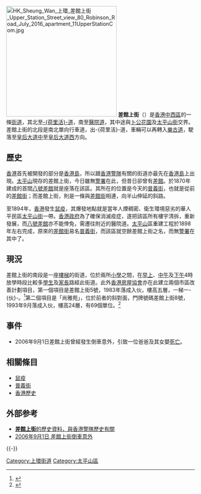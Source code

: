 {{Infobox Hong Kong Road
|   中文街道名稱    =  差館上街
|   英文街道名稱    =  Upper Station Street
|   圖片        =  File:HK Sheung Wan 差館上街 Upper Station Street carparking March-2012.jpg
|   圖片說明    =  
|   路段總長度  =  0.2
|   車速限制    =  50
|   行車線數量  =  單線單程
|   所在地區    =  [[中西區_(香港)|中西區]][[上環|上環]]
|   起點        =  [[醫院道|醫院道]]
|   終點        =  -{[[荷李活道|荷李活道]]}-
|   通車日期    =
}}
[[File:HK_Sheung_Wan_上環_差館上街_Upper_Station_Street_view_80_Robinson_Road_July_2016_apartment_11UpperStationCom.jpg|295px]]
'''差館上街'''（{{lang-en|Upper Station Street}}）是[[香港|香港]][[中西區_(香港)|中西區]]的一條[[街道|街道]]，其北至[[荷里活道|-{荷里活}-道]]，南至[[醫院道|醫院道]]，其中途與[[卜公花園|卜公花園]]及[[太平山街|太平山街]]交界。差館上街的北段是南北單向行車道，出-{荷里活}-道，車輛可以再轉入[[樂古道|樂古道]]，駛落至[[皇后大道中|皇后大道中]]至[[皇后大道西|皇后大道西]]方向。

==歷史==
[[香港|香港]]首先被開發的部分是[[香港島|香港島]]，所以跟[[香港警隊|香港警隊]]有關的街道亦最先在[[香港島|香港島]]上出現。[[太平山區|太平山]]現存的差館上街，今日雖無[[警署|警署]]在此，但昔日卻曾有[[差館|差館]]。於1870年建成的首間[[八號差館|八號差館]]就是座落在該區。其所在的位置是今天的[[普義街|普義街]]，也就是從前的[[差館街|差館街]]；而差館上街，則是一條與[[差館街|差館街]]相連，向半山伸延的斜路。

至1894年，[[香港|香港]]發生[[鼠疫|鼠疫]]，其爆發地點就是當年人煙稠密、衛生環境惡劣的華人平民區[[太平山街|太平山街]]一帶。[[香港殖民地時期#香港政府|香港政府]]為了確保消滅疫症，遂把該區所有樓宇清拆，重新發展，而[[八號差館|八號差館]]亦不能倖免，需遷往附近的醫院道。[[太平山_(香港)|太平山]]區重建工程於1898年左右完成，原來的[[差館街|差館街]]易名[[普義街|普義街]]，而該區就空餘差館上街之名，而無[[警署|警署]]在其中了。

==現況==
差館上街的南段是一座[[樓梯|樓梯]]的街道，位於兩所[[小學|小學]]之間，在[[早上|早上]]、[[中午|中午]]及[[下午|下午]]4時放學時段比較多[[學生|學生]]及[[家長|家長]]路經此街道。此外[[香港房屋協會|香港房屋協會]]亦在此建立兩個市區改善計劃項目，第一個項目是差館上街5號，1983年落成入伙，樓高五層，一梯一-{伙}-。<ref>{{cite web |title=差館上街5號 |url=https://www.hkhs.com/tc/housing_archive/id/73/scheme/9 |website=市區改善計劃 |publisher=香港房屋協會 |accessdate=2020-05-30 |archive-date=2020-06-14 |archive-url=https://web.archive.org/web/20200614111501/https://www.hkhs.com/tc/housing_archive/id/73/scheme/9 |dead-url=no }}</ref>第二個項目是「尚雅苑」，位於前者的斜對面，門牌號碼差館上街8號，1993年9月落成入伙，樓高24層，有69個單位。<ref>{{cite web |title=尚雅苑 |url=https://www.hkhs.com/tc/housing_archive/id/51/scheme/9 |website=市區改善計劃 |publisher=香港房屋協會 |accessdate=2020-05-30}}</ref>

==事件==
* 2006年9月1日差館上街曾經發生倒車意外，引致一位爸爸及其女嬰[[死亡|死亡]]。

==相關條目==
* [[鼠疫|鼠疫]]
* [[普義街|普義街]]
* [[香港歷史|香港歷史]]

==外部参考==
{{stack begin | align=center | clear=false}}
{{commonscat|Upper Station Street}}
{{stack end}}
<references/>
* [http://www.info.gov.hk/police/offbeat/776/chi/f01.htm '''差館上街'''的歷史資料，與香港警隊歷史有關] {{Wayback|url=http://www.info.gov.hk/police/offbeat/776/chi/f01.htm |date=20050117205651 }}  
* [https://web.archive.org/web/20070929223528/http://aberdeen.hk/forum/viewthread.php?tid=1863 2006年9月1日 差館上街倒車意外]

{{-}}
{{中西區 (香港)}}

[[Category:上環街道|Category:上環街道]]
[[Category:太平山區|Category:太平山區]]